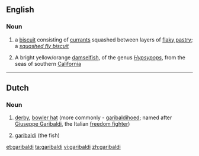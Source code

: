 {{also|Garibaldi}}
==English==

===Noun===
{{wikipedia|Garibaldi biscuit}}
{{en-noun}}

# {{British}} a [[biscuit]] consisting of [[currant]]s squashed between layers of [[flaky pastry]]; a ''[[squashed fly biscuit]]''
# A bright yellow/orange [[damselfish]], of the genus ''[[Hypsypops]]'', from the seas of southern [[California]]

----
==Dutch==
===Noun===
{{nl-noun|g|*|*}}
# [[derby]], [[bowler hat]] (more commonly - [[garibaldihoed]]; named after [[w:Giuseppe Garibaldi|Giuseppe Garibaldi]], the Italian [[vrijheidsstrijder|freedom fighter]])
# {{zoology}} [[garibaldi#English|garibaldi]] (the fish)

[[et:garibaldi]]
[[ta:garibaldi]]
[[vi:garibaldi]]
[[zh:garibaldi]]